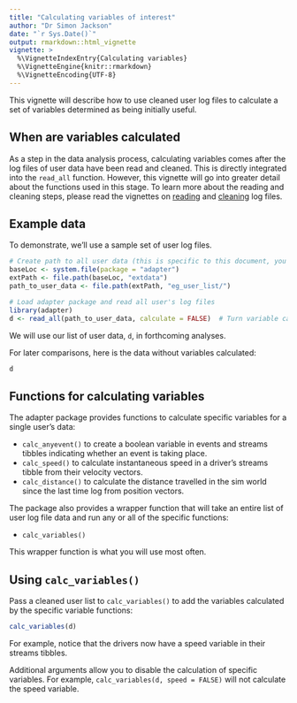 ```yaml
---
title: "Calculating variables of interest"
author: "Dr Simon Jackson"
date: "`r Sys.Date()`"
output: rmarkdown::html_vignette
vignette: >
  %\VignetteIndexEntry{Calculating variables}
  %\VignetteEngine{knitr::rmarkdown}
  %\VignetteEncoding{UTF-8}
---
```


This vignette will describe how to use cleaned user log files to calculate a set of variables determined as being initially useful.

## When are variables calculated

As a step in the data analysis process, calculating variables comes after the log files of user data have been read and cleaned. This is directly integrated into the `read_all` function. However, this vignette will go into greater detail about the functions used in this stage. To learn more about the reading and cleaning steps, please read the vignettes on [reading](reading.html) and [cleaning](cleaning.html) log files.

## Example data

To demonstrate, we'll use a sample set of user log files.

```r
# Create path to all user data (this is specific to this document, you'll need to create your own)
baseLoc <- system.file(package = "adapter")
extPath <- file.path(baseLoc, "extdata")
path_to_user_data <- file.path(extPath, "eg_user_list/")

# Load adapter package and read all user's log files
library(adapter)
d <- read_all(path_to_user_data, calculate = FALSE)  # Turn variable calculation off so that we can do it separately
```

We will use our list of user data, `d`, in forthcoming analyses.

For later comparisons, here is the data without variables calculated:

```r
d
```

## Functions for calculating variables

The adapter package provides functions to calculate specific variables for a single user's data:

- `calc_anyevent()` to create a boolean variable in events and streams tibbles indicating whether an event is taking place.
- `calc_speed()` to calculate instantaneous speed in a driver's streams tibble from their velocity vectors.
- `calc_distance()` to calculate the distance travelled in the sim world since the last time log from position vectors.

The package also provides a wrapper function that will take an entire list of user log file data and run any or all of the specific functions:

- `calc_variables()`

This wrapper function is what you will use most often.

## Using `calc_variables()`

Pass a cleaned user list to `calc_variables()` to add the variables calculated by the specific variable functions:

```r
calc_variables(d)
```

For example, notice that the drivers now have a speed variable in their streams tibbles.

Additional arguments allow you to disable the calculation of specific variables. For example, `calc_variables(d, speed = FALSE)` will not calculate the speed variable.

